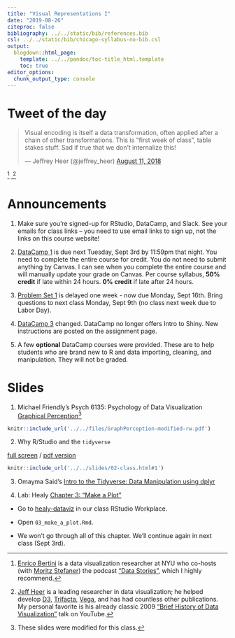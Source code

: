 ```yaml
---
title: "Visual Representations I"
date: "2019-08-26"
citeproc: false
bibliography: ../../static/bib/references.bib
csl: ../../static/bib/chicago-syllabus-no-bib.csl
output:
  blogdown::html_page:
    template: ../../pandoc/toc-title_html.template
    toc: true
editor_options: 
  chunk_output_type: console
---
```


# Tweet of the day

<blockquote class="twitter-tweet" data-lang="en"><p lang="en" dir="ltr">Visual encoding is itself a data transformation, often applied after a chain of other transformations. This is “first week of class”, table stakes stuff. Sad if true that we don’t internalize this!</p>&mdash; Jeffrey Heer (@jeffrey_heer) <a href="https://twitter.com/jeffrey_heer/status/1028353025889333248?ref_src=twsrc%5Etfw">August 11, 2018</a></blockquote>
<script async src="https://platform.twitter.com/widgets.js" charset="utf-8"></script>^[[Enrico Bertini](http://enrico.bertini.io/) is a data visualization researcher at NYU who co-hosts (with [Moritz Stefaner](http://truth-and-beauty.net/)) the podcast ["Data Stories"](http://datastori.es/), which I highly recommend.] ,^[[Jeff Heer](https://homes.cs.washington.edu/~jheer/) is a leading researcher in data visualization; he helped develop [D3](https://d3js.org/), [Trifacta](https://www.trifacta.com/), [Vega](https://vega.github.io/vega/), and has had countless other publications. My personal favorite is his already classic 2009 ["Brief History of Data Visualization"](https://www.youtube.com/watch?v=N00g9Q9stBo) talk on YouTube.]

# Announcements

1. Make sure you're signed-up for RStudio, DataCamp, and Slack. See your emails for class links -- you need to use email links to sign up, not the links on this course website!

2. [DataCamp 1](../../assignment/01-datacamp.html) is due next Tuesday, Sept 3rd by 11:59pm that night. You need to complete the entire course for credit. You do not need to submit anything by Canvas. I can see when you complete the entire course and will manually update your grade on Canvas. Per course syllabus, **50% credit** if late within 24 hours. **0% credit** if late after 24 hours.

3. [Problem Set 1](../../assignment/01-problem-set.html) is delayed one week - now due Monday, Sept 16th. Bring questions to next class Monday, Sept 9th (no class next week due to Labor Day).

4. [DataCamp 3](../../assignment/03-datacamp.html) changed. DataCamp no longer offers Intro to Shiny. New instructions are posted on the assignment page.

5. A few **optional** DataCamp courses were provided. These are to help students who are brand new to R and data importing, cleaning, and manipulation. They will not be graded.


# Slides

1. Michael Friendly's Psych 6135: Psychology of Data Visualization [Graphical Perception](../../files/GraphPerception-modified-rw.pdf)^[These slides were modified for this class.]

```r
knitr::include_url('../../files/GraphPerception-modified-rw.pdf')
```

2. Why R/Studio and the `tidyverse`

[full screen](../../slides/02-class.html#1) / [pdf version](../../files/dsba5122-fall2019-02-class.pdf)

```r
knitr::include_url('../../slides/02-class.html#1')
```

3. Omayma Said's [Intro to the Tidyverse: Data Manipulation using dplyr](https://speakerdeck.com/omaymas/data-manipulation-with-dplyr-first-steps)

4. Lab: Healy [Chapter 3: "Make a Plot"](http://socviz.co/makeplot.html#makeplot)

- Go to [healy-dataviz](https://rstudio.cloud/spaces/22733/project/160035) in our class RStudio Workplace.

- Open `03_make_a_plot.Rmd`.

- We won't go through all of this chapter. We'll continue again in next class (Sept 3rd).
